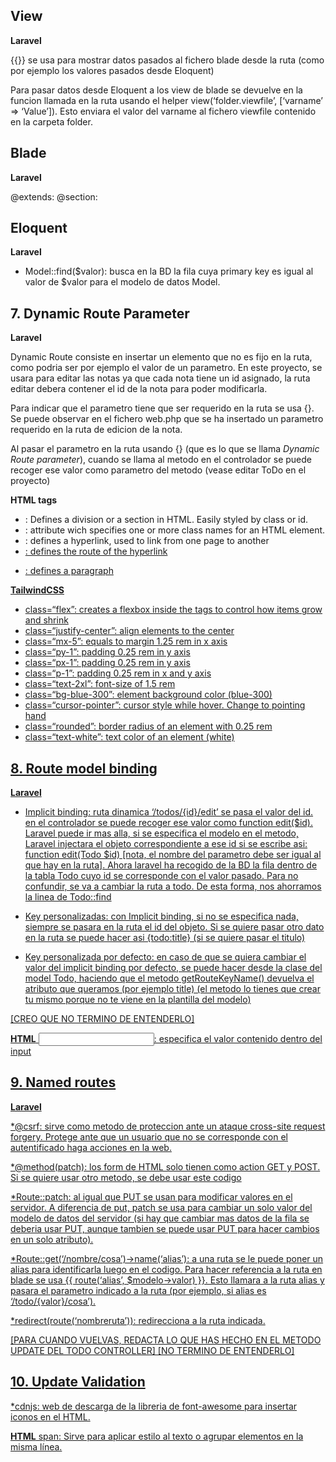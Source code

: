 ## View

**Laravel**

{{}} se usa para mostrar datos pasados al fichero blade desde la ruta (como por ejemplo los valores pasados 
desde Eloquent)

Para pasar datos desde Eloquent a los view de blade se devuelve en la funcion llamada en la ruta 
usando el helper view('folder.viewfile', ['varname' => 'Value']). Esto enviara el valor del varname 
al fichero viewfile contenido en la carpeta folder.

## Blade

**Laravel**

@extends: 
@section: 

## Eloquent

**Laravel**

* Model::find($valor): busca en la BD la fila cuya primary key es igual al valor de $valor para el modelo de datos Model.

## 7. Dynamic Route Parameter

**Laravel**

Dynamic Route consiste en insertar un elemento que no es fijo en la ruta, 
como podria ser por ejemplo el valor de un parametro. En este proyecto, se 
usara para editar las notas ya que cada nota tiene un id asignado, la ruta 
editar debera contener el id de la nota para poder modificarla.

Para indicar que el parametro tiene que ser requerido en la ruta se usa {}.
Se puede observar en el fichero web.php que se ha insertado un parametro requerido 
en la ruta de edicion de la nota.

Al pasar el parametro en la ruta usando {} (que es lo que se llama *Dynamic Route parameter*), cuando se llama al metodo en el controlador
se puede recoger ese valor como parametro del metodo (vease editar ToDo en el proyecto)

**HTML tags**

* <div>: Defines a division or a section in HTML. Easily styled by class or id.
* <div class="" >: attribute wich specifies one or more class names for an HTML element.
* <a>: defines a hyperlink, used to link from one page to another
* <a href="">: defines the route of the hyperlink 
* <p>: defines a paragraph

**TailwindCSS**

* class="flex": creates a flexbox inside the tags to control how items grow and shrink
* class="justify-center": align elements to the center
* class="mx-5": equals to margin 1.25 rem in x axis
* class="py-1": padding 0.25 rem in y axis
* class="px-1": padding 0.25 rem in y axis
* class="p-1": padding 0.25 rem in x and y axis
* class="text-2xl": font-size of 1.5 rem
* class="bg-blue-300": element background color (blue-300)
* class="cursor-pointer": cursor style while hover. Change to pointing hand
* class="rounded": border radius of an element with 0.25 rem
* class="text-white": text color of an element (white)

## 8. Route model binding

**Laravel**

* Implicit binding: ruta dinamica '/todos/{id}/edit' se pasa el valor del id. en el controlador
se puede recoger ese valor como function edit($id). Laravel puede ir mas alla, si se especifica el 
modelo en el metodo, Laravel injectara el objeto correspondiente a ese id si se escribe asi:
function edit(Todo $id) [nota, el nombre del parametro debe ser igual al que hay en la ruta]. 
Ahora laravel ha recogido de la BD la fila dentro de la tabla Todo cuyo id se corresponde con el 
valor pasado. Para no confundir, se va a cambiar la ruta a todo. De esta forma, nos ahorramos la linea de
Todo::find

* Key personalizadas: con Implicit binding, si no se especifica nada, siempre se pasara en la ruta el id del
objeto. Si se quiere pasar otro dato en la ruta se puede hacer asi {todo:title} (si se quiere pasar el titulo)

* Key personalizada por defecto: en caso de que se quiera cambiar el valor del implicit binding por defecto, se puede 
hacer desde la clase del model Todo, haciendo que el metodo getRouteKeyName() devuelva el atributo que queramos (por ejemplo title)
(el metodo lo tienes que crear tu mismo porque no te viene en la plantilla del modelo)

[CREO QUE NO TERMINO DE ENTENDERLO]

**HTML**
<input value="">: especifica el valor contenido dentro del input

## 9. Named routes

**Laravel**

*@csrf: sirve como metodo de proteccion ante un ataque cross-site request forgery. Protege ante que un usuario que no 
se corresponde con el autentificado haga acciones en la web.

*@method(patch): los form de HTML solo tienen como action GET y POST. Si se quiere usar otro metodo, se debe usar este codigo

*Route::patch: al igual que PUT se usan para modificar valores en el servidor. A diferencia de put, patch se usa para cambiar 
un solo valor del modelo de datos del servidor (si hay que cambiar mas datos de la fila se deberia usar PUT, aunque tambien se 
puede usar PUT para hacer cambios en un solo atributo).

*Route::get('/nombre/cosa')->name('alias'): a una ruta se le puede poner un alias para identificarla luego en el codigo.
Para hacer referencia a la ruta en blade se usa {{ route('alias', $modelo->valor) }}. Esto llamara a la ruta alias y pasara 
el parametro indicado a la ruta (por ejemplo, si alias es '/todo/{valor}/cosa').

*redirect(route('nombreruta')): redirecciona a la ruta indicada.

[PARA CUANDO VUELVAS, REDACTA LO QUE HAS HECHO EN EL METODO UPDATE DEL TODO CONTROLLER] [NO TERMINO DE ENTENDERLO]

## 10. Update Validation

*cdnjs: web de descarga de la libreria de font-awesome para insertar iconos en el HTML.

**HTML**
span: Sirve para aplicar estilo al texto o agrupar elementos en la misma línea.